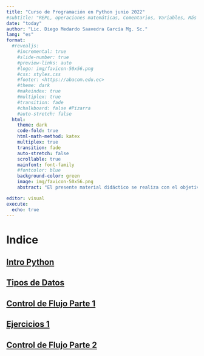```yaml
---
title: "Curso de Programación en Python junio 2022"
#subtitle: "REPL, operaciones matemáticas, Comentarios, Variables, Más de una Variable, Concatenación"
date: "today"
author: "Lic. Diego Medardo Saavedra García Mg. Sc."
lang: "es"
format:
  #revealjs:
    #incremental: true
    #slide-number: true
    #preview-links: auto
    #logo: img/favicon-50x56.png
    #css: styles.css
    #footer: <https://abacom.edu.ec>
    #theme: dark
    #makeindex: true
    #multiplex: true
    #transition: fade
    #chalkboard: false #Pizarra
    #auto-stretch: false
  html: 
    theme: dark
    code-fold: true
    html-math-method: katex
    multiplex: true
    transition: fade
    auto-stretch: false
    scrollable: true
    mainfont: font-family
    #fontcolor: blue
    background-color: green
    image: img/favicon-50x56.png
    abstract: "El presente material didáctico se realiza con el objetivo de servir como apoyo al Curso de Programación en Python de la empresa Abacom Loja, empresa especializada en cursos de capacitación y servicios informáticos"

editor: visual
execute: 
  echo: true
---
```


# Indice

## [Intro Python](https://5t4t1ck.github.io/Curso-de-Python-junio-2022/Intro)

## [Tipos de Datos](https://5t4t1ck.github.io/Curso-de-Python-junio-2022/Tipos_de_Datos)

## [Control de Flujo Parte 1](https://5t4t1ck.github.io/Curso-de-Python-junio-2022/Control_de_Flujo_parte_1 "https://5t4t1ck.github.io/Curso-de-Python-junio-2022/Control_de_Flujo_parte_1/")

## [Ejercicios 1](https://5t4t1ck.github.io/Curso-de-Python-junio-2022/Ejercicios_1)

## [Control de Flujo Parte 2](https://5t4t1ck.github.io/Curso-de-Python-junio-2022/Control_de_Flujo_parte_2)
